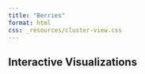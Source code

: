 ```yaml
---
title: "Berries"
format: html
css: _resources/cluster-view.css
---
```


## Interactive Visualizations

<div id="clusters"></div>
<div id="confusion"></div>
<div id="roc"></div>
<div id="clusters-small"></div>


<!-- Load D3 -->
<script src="https://d3js.org/d3.v7.min.js"></script>

<!-- Load your modules -->
<script type="module" src="./_resources/main.js"></script>
<script type="module" src="./_resources/state.js"></script>
<script type="module" src="./_resources/cluster-view.js"></script>
<script type="module" src="./_resources/confusion-matrix.js"></script>
<script type="module" src="./_resources/roc-curve.js"></script>